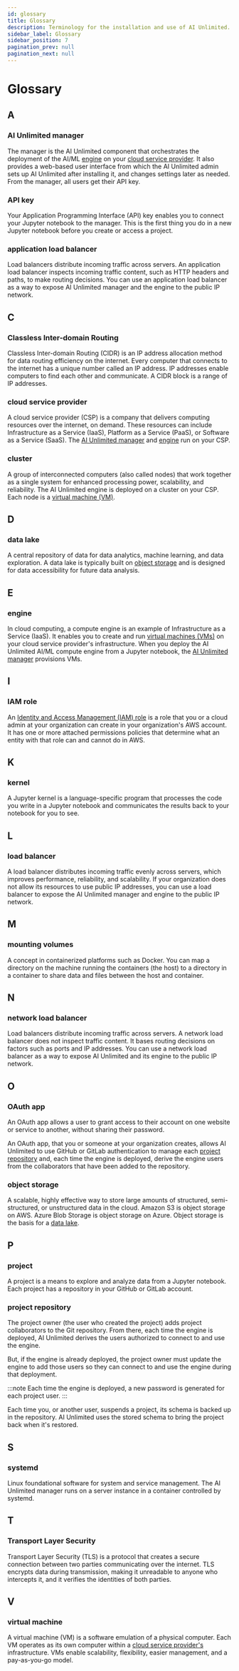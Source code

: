 ```yaml
---
id: glossary
title: Glossary
description: Terminology for the installation and use of AI Unlimited.
sidebar_label: Glossary
sidebar_position: 7
pagination_prev: null
pagination_next: null
---
```


# Glossary


## A

### AI Unlimited manager

The manager is the AI Unlimited component that orchestrates the deployment of the AI/ML [engine](#engine) on your [cloud service provider](#cloud-service-provider). It also provides a web-based user interface from which the AI Unlimited admin sets up AI Unlimited after installing it, and changes settings later as needed. From the manager, all users get their API key.

### API key

Your Application Programming Interface (API) key enables you to connect your Jupyter notebook to the manager. This is the first thing you do in a new Jupyter notebook before you create or access a project.

### application load balancer

Load balancers distribute incoming traffic across servers. An application load balancer inspects incoming traffic content, such as HTTP headers and paths, to make routing decisions. You can use an application load balancer as a way to expose AI Unlimited manager and the engine to the public IP network.


## C

### Classless Inter-domain Routing

Classless Inter-domain Routing (CIDR) is an IP address allocation method for data routing efficiency on the internet. Every computer that connects to the internet has a unique number called an IP address. IP addresses enable computers to find each other and communicate. A CIDR block is a range of IP addresses.

### cloud service provider

A cloud service provider (CSP) is a company that delivers computing resources over the internet, on demand. These resources can include Infrastructure as a Service (IaaS), Platform as a Service (PaaS), or Software as a Service (SaaS). The [AI Unlimited manager](#ai-unlimited-manager) and [engine](#engine) run on your CSP.

### cluster

A group of interconnected computers (also called nodes) that work together as a single system for enhanced processing power, scalability, and reliability. The AI Unlimited engine is deployed on a cluster on your CSP. Each node is a [virtual machine (VM)](#virtual-machine).


## D

### data lake

A central repository of data for data analytics, machine learning, and data exploration. A data lake is typically built on [object storage](#object-storage) and is designed for data accessibility for future data analysis.  


## E

### engine

In cloud computing, a compute engine is an example of Infrastructure as a Service (IaaS). It enables you to create and run [virtual machines (VMs)](#virtual-machine) on your cloud service provider's infrastructure. When you deploy the AI Unlimited AI/ML compute engine from a Jupyter notebook, the [AI Unlimited manager](#ai-unlimited-manager) provisions VMs.


## I

### IAM role

An [Identity and Access Management (IAM) role](https://docs.aws.amazon.com/IAM/latest/UserGuide/id_roles.html) is a role that you or a cloud admin at your organization can create in your organization's AWS account. It has one or more attached permissions policies that determine what an entity with that role can and cannot do in AWS.

 
## K

### kernel

A Jupyter kernel is a language-specific program that processes the code you write in a Jupyter notebook and communicates the results back to your notebook for you to see. 


## L

### load balancer 

A load balancer distributes incoming traffic evenly across servers, which improves performance, reliability, and scalability. If your organization does not allow its resources to use public IP addresses, you can use a load balancer to expose the AI Unlimited manager and engine to the public IP network. 


## M

### mounting volumes 

A concept in containerized platforms such as Docker. You can map a directory on the machine running the containers (the host) to a directory in a container to share data and files between the host and container.


## N

### network load balancer

Load balancers distribute incoming traffic across servers. A network load balancer does not inspect traffic content. It bases routing decisions on factors such as ports and IP addresses. You can use a network load balancer as a way to expose AI Unlimited and its engine to the public IP network.


## O

### OAuth app

An OAuth app allows a user to grant access to their account on one website or service to another, without sharing their password. 

An OAuth app, that you or someone at your organization creates, allows AI Unlimited to use GitHub or GitLab authentication to manage each [project repository](#project-repository) and, each time the engine is deployed, derive the engine users from the collaborators that have been added to the repository.

### object storage
A scalable, highly effective way to store large amounts of structured, semi-structured, or unstructured data in the cloud. Amazon S3 is object storage on AWS. Azure Blob Storage is object storage on Azure. Object storage is the basis for a [data lake](#data-lake).


## P

### project

A project is a means to explore and analyze data from a Jupyter notebook. Each project has a repository in your GitHub or GitLab account.

### project repository

The project owner (the user who created the project) adds project collaborators to the Git repository. From there, each time the engine is deployed, AI Unlimited derives the users authorized to connect to and use the engine. 

But, if the engine is already deployed, the project owner must update the engine to add those users so they can connect to and use the engine during that deployment.

:::note
Each time the engine is deployed, a new password is generated for each project user.
:::

Each time you, or another user, suspends a project, its schema is backed up in the repository. AI Unlimited uses the stored schema to bring the project back when it's restored.


## S

### systemd

Linux foundational software for system and service management. The AI Unlimited manager runs on a server instance in a container controlled by systemd.


## T

### Transport Layer Security

Transport Layer Security (TLS) is a protocol that creates a secure connection between two parties communicating over the internet. TLS encrypts data during transmission, making it unreadable to anyone who intercepts it, and it verifies the identities of both parties. 


## V

### virtual machine
A virtual machine (VM) is a software emulation of a physical computer. Each VM operates as its own computer within a [cloud service provider's](#cloud-service-provider) infrastructure. VMs enable scalability, flexibility, easier management, and a pay-as-you-go model.